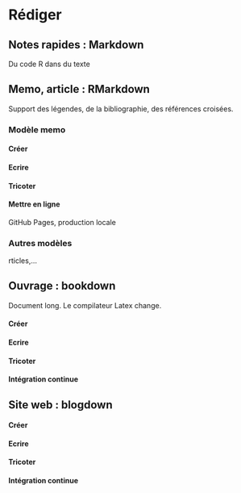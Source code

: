 # Rédiger

## Notes rapides : Markdown

Du code R dans du texte

## Memo, article : RMarkdown

Support des légendes, de la bibliographie, des références croisées.

### Modèle memo

#### Créer

#### Ecrire

#### Tricoter

#### Mettre en ligne

GitHub Pages, production locale

### Autres modèles

rticles,...

## Ouvrage : bookdown

Document long. 
Le compilateur Latex change.

#### Créer

#### Ecrire

#### Tricoter

#### Intégration continue

## Site web : blogdown

#### Créer

#### Ecrire

#### Tricoter

#### Intégration continue

